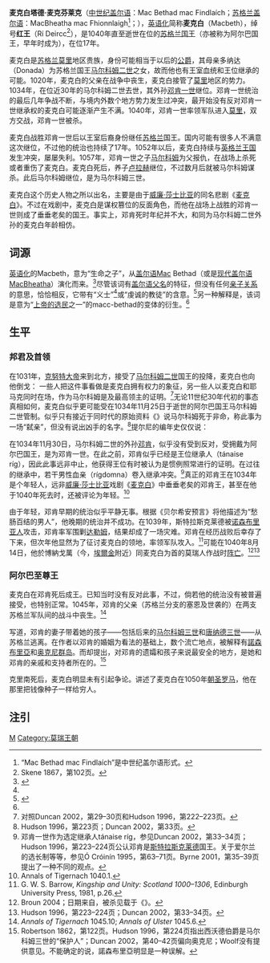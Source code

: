{{noteTA
|T=zh-hant:馬克白 (蘇格蘭國王);zh-hans:麦克白 (苏格兰国王);
|1=zh-hant:馬克白;zh-hans:麦克白;
|2=zh-hant:馬克;zh-hans:麦克;
|3=zh-tw: 莫里; zh-hk: 慕禮; zh-hans:马里;
}}

{{Infobox royalty
| name = 麦克白
| image = Macbeth of Scotland.jpg
| image_size = 200px
| caption = 19世纪想像麦克白肖像的绘画
| succession = [[苏格兰君主列表|阿尔巴国王]]
| reign = 1040年–1057年
| father = {{link-en|莫里的芬莱克|Findláech of Moray}}
| mother = 多纳达
| predecessor = [[邓肯一世|邓肯一世]]
| successor = [[卢拉赫|卢拉赫]]
| succession1 = {{link-en|莫瑞伯爵|Earl of Moray}}
| reign1 = 1032年–1057年
| predecessor1 = {{link-en|吉爾·科姆甘 (莫瑞)|Gille Coemgáin of Moray|吉爾·科姆甘}}
| successor1 = 卢拉赫
| spouse = {{link-en|蘇格蘭的格鲁奥奇|Gruoch of Scotland|格鲁奥奇}}
| birth_date = 1005年
| death_date = 1057年8月15日{{death date|1057|8|15|df=y}}
| death_place = 伦普法纳或[[斯昆|斯昆]]  
| place of burial = [[愛奧那島|愛奧那島]]
}}

'''麦克白塔德·麦克芬莱克'''（[[中古爱尔兰语|中世纪盖尔语]]：Mac Bethad mac Findlaích；[[苏格兰盖尔语|苏格兰盖尔语]]：MacBheatha mac Fhionnlaigh<ref>“Mac Bethad mac Findlaích”是中世纪盖尔语形式。</ref>；{{bd|1005年||1057年|8月15日|catIdx=M}}），[[英语化|英语化]]简称'''麦克白'''（Macbeth），绰号'''红王'''（Rí Deircc<ref>Skene 1867，第102页。</ref>），是1040年直至逝世在位的[[苏格兰国王|苏格兰国王]]（亦被称为阿尔巴国王，早年时成为{{link-en|莫瑞伯爵|Earl of Moray}}），在位17年。

麦克白是[[苏格兰|苏格兰]][[莫里_(蘇格蘭行政區)|莫里]]地区贵族，身份可能相当于以后的[[公爵|公爵]]，其母亲多纳达（Donada）为苏格兰国王[[马尔科姆二世_(苏格兰)|马尔科姆二世]]之女，故而他也有王室血统和王位继承的可能。1020年，麦克白的父亲在战争中丧生，麦克白接管了[[莫里_(蘇格蘭行政區)|莫里]]地区的势力。1034年，在位近30年的马尔科姆二世去世，其外孙[[邓肯一世|邓肯一世]]继位。邓肯一世统治的最后几年争战不断，与境内外数个地方势力发生过冲突，最开始没有反对邓肯一世继承权的麦克白可能逐渐产生不满。1040年，邓肯一世率领军队进入[[莫里_(蘇格蘭行政區)|莫里]]，双方交战，邓肯一世被杀。

麦克白战胜邓肯一世后以王室后裔身份继任[[苏格兰王国|苏格兰]]国王。国内可能有很多人不满意这次继位，不过他的统治也持续了17年。1052年以后，麦克白持续与[[英格兰王国|英格兰王国]]发生冲突，屡屡失利。1057年，邓肯一世之子[[马尔科姆三世|马尔科姆]]为父报仇，在战场上杀死或者重伤了麦克白。麦克白死后，养子[[卢拉赫|卢拉赫]]继位，不过数月后就被马尔科姆谋杀。此后马尔科姆继位，是为马尔科姆三世。

麦克白这个历史人物之所以出名，主要是由于[[威廉·莎士比亚|威廉·莎士比亚]]的同名悲剧《[[麦克白|麦克白]]》。不过在戏剧中，麦克白是谋权篡位的反面角色，而他在战场上战胜的邓肯一世则成了垂垂老矣的国王。事实上，邓肯死时年纪并不大，和同为马尔科姆二世外孙的麦克白年龄相仿。

==词源==
[[英语化|英语化]]的Macbeth，意为“生命之子”，从[[中古爱尔兰语|盖尔语]]Mac Bethad（或是[[苏格兰盖尔语|现代盖尔语]]MacBheatha）演化而来。<ref name= Aitchison>{{cite book |title=Macbeth:man and myth |url=https://archive.org/details/macbethmanmyth0000aitc |last=Aitchison |first=Nicholas Boyter |year=1999 |isbn=978-0750918916 |page=[https://archive.org/details/macbethmanmyth0000aitc/page/38 38]}}</ref>尽管该词有[[父名#苏格兰盖尔语|盖尔语父名]]的特征，但没有任何[[亲子关系|亲子关系]]的意思，恰恰相反，它带有“义士”<ref name= Aitchison/>或“虔诚的教徒”的含意。<ref>{{cite book |title=The Shakespeare Name and Place Dictionary |url=https://archive.org/details/shakespearenamep0000davi |last=Davis |first=J. Madison  |year=1995 |isbn=978-1884964176 |page=[https://archive.org/details/shakespearenamep0000davi/page/294 294]}}</ref>另一种解释是，该词是意为“[[上帝的选民|上帝的选民]]之一”的macc-bethad的变体的衍生。<ref name= Aitchison/>

==生平==
===邦君及首领===
在1031年，[[克努特大帝|克努特大帝]]来到北方，接受了[[马尔科姆二世_(苏格兰)|马尔科姆二世]]国王的投降，麦克白也向他倒戈：
{{quote|……苏格兰人之王马尔科姆向他投降，归降者还有另外两个王：麦克白和耶马克……<ref>《盎格鲁-撒克逊编年史·E本·1031年》</ref>}}一些人把这件事看做是麦克白拥有权力的象征，另一些人以麦克白和耶马克同时在场，作为马尔科姆是{{link-en|島嶼領主|Lord of the Isles|島嶼王國}}及{{link-en|莫瑞邦君國|Province of Moray|莫瑞}}最高领主的证明。<ref>对照Duncan 2002，第29–30页和Hudson 1996，第222–223页。</ref>无论11世纪30年代初的事态真相如何，麦克白似乎更可能受在1034年11月25日于{{link-en|格拉姆斯|Glamis}}逝世的阿尔巴国王马尔科姆二世管制。似乎只有接近于同时代的原始资料《{{link-en|貝爾希安預言|The Prophecy of Berchán}}》说马尔科姆死于非命，称此事为一场“弑亲”，但没有说出凶手的名字。<ref>Hudson 1996，第223页；Duncan 2002，第33页。</ref>提尔尼的编年史仅仅说：
{{quote|西欧的光荣、阿尔巴国王肯尼思之子马尔科姆去世。<ref>''Annals of Tigernach'' 1034.1</ref>}}

在1034年11月30日，马尔科姆二世的外孙[[邓肯一世|邓肯]]，似乎没有受到反对，受拥戴为阿尔巴国王，是为邓肯一世。在此之前，邓肯似乎已经是王位继承人（tánaise ríg），因此此事远非{{link-en|凱爾特族酋長繼承人|Tanistry|選長制}}中止，他获得王位有时被认为是惯例照常进行的证明。在过往的继承中，若干男性血亲（rígdomna）卷入继承冲突。<ref>邓肯一世作为选定继承人tánaise ríg，参见Duncan 2002，第33–34页；Hudson 1996，第223–224页公认邓肯是[[斯特拉斯克莱德王国|斯特拉斯克莱德]]国王。关于爱尔兰的选长制等等，参见Ó Cróinín 1995，第63–71页。Byrne 2001，第35–39页提出了一种不同的观点。</ref>真正的邓肯王在1034年是个年轻人，远非[[威廉·莎士比亚|威廉·莎士比亚]]戏剧《[[麦克白|麦克白]]》中垂垂老矣的邓肯王，甚至在他于1040年死去时，还被评论为年轻。<ref>Annals of Tigernach 1040.1.</ref>

由于年轻，邓肯早期的统治似乎平静无事。根据《贝尔希安预言》将他描述为“愁肠百结的男人”，他晚期的统治并不成功。在1039年，斯特拉斯克莱德被[[诺森布里亚|诺森布里亚人]]攻击，邓肯率军围剿[[达勒姆|达勒姆]]，结果却成了一场灾难。邓肯在经历战败后幸存了下来，但次年他显然为了征讨麦克白的领地{{link-en|莫瑞邦君國|Province of Moray|莫瑞}}，率领军队攻入。<ref>G. W. S. Barrow, ''Kingship and Unity: Scotland 1000–1306'', Edinburgh University Press, 1981, p.26.</ref>可能在1040年8月14日，他於博納戈萬（今{{link-en|皮特加維尼|Pitgaveny}}，[[埃爾金_(蘇格蘭)|埃爾金]]附近）同麦克白为首的莫瑞人作战时[[阵亡|阵亡]]。<ref>Broun 2004；日期来自{{link-en|慕禮亞納·斯科特斯|Marianus Scotus}}，被杀见载于《{{link-en|提爾尼紀事|Annals of Tigernach}}》。</ref><ref>Hudson 1996，第223–224页；Duncan 2002，第33–34页。</ref>

===阿尔巴至尊王===
麦克白在邓肯死后成王。已知当时没有反对此事，不过，倘若他的统治没有被普遍接受，也特别正常。1045年，邓肯的父亲{{link-en|鄧凱爾德的克里南|Crínán of Dunkeld}}（{{link-en|科纳尔宗族|Branches of the Cenél Conaill}}苏格兰分支的塞恩及世袭的{{link-en|愛奧那男修道院院長|Abbot of Iona}}）在两支苏格兰军队间的战斗中丧生。<ref>''Annals of Tigernach'' 1045.10; ''Annals of Ulster'' 1045.6.</ref>

{{link-en|福敦的约翰|John of Fordun}}写道，邓肯的妻子带着她的孩子——包括后来的[[马尔科姆三世|马尔科姆三世]]和[[唐纳德三世|唐纳德三世]]——从苏格兰逃离。在作者以邓肯的婚姻为看法的基础上，数个流亡地点，被解释有[[諾森布里亞|諾森布里亞]]和[[奥克尼群岛|奥克尼群岛]]。而{{link-en|埃本·威廉·罗伯逊|Eben William Robertson}}却提出，对邓肯的遗孀和孩子来说最安全的地方，是她和邓肯的亲戚和支持者所在的{{link-en|阿索爾|Atholl}}。<ref>Robertson 1862，第122页。Hudson 1996，第224页指出西沃德伯爵是马尔科姆三世的“保护人”；Duncan 2002，第40–42页偏向奥克尼；Woolf没有提供意见。不能确定的说，諾森布里亞明显是一种误解。</ref>

克里南死后，麦克白明显未有引起争论。{{link-en|慕禮亞納·斯科特斯|Marianus Scotus}}讲述了麦克白在1050年[[朝圣|朝圣]][[罗马|罗马]]，他在那里把钱像种子一样给穷人。

==注引==
{{reflist|2}}
{{s-start}}
{{s-hou|{{link-en|莫瑞王朝|House of Moray}}||1005年||1057年8月15日}}
{{s-reg|}}
{{s-bef|before=[[邓肯一世|邓肯一世]]}}
{{s-ttl|title=[[苏格兰国王|苏格兰人之王]]|years=1040年–1057年}}
{{s-aft|after=[[卢拉赫|卢拉赫]]|rows=2}}
{{s-bef|before={{link-en|吉爾·科姆甘 (莫瑞)|Gille Coemgáin of Moray|吉爾·科姆甘}}}}
{{s-ttl|title={{link-en|莫瑞伯爵|Earl of Moray}}|years=1032年–1057年}}
{{s-end}}
{{苏格兰君主}}
{{Authority control}}
[[Category:苏格兰君主|M]]
[[Category:莫瑞王朝|Category:莫瑞王朝]]